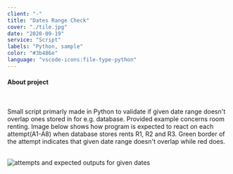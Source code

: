 ```yaml
---
client: "-"
title: "Dates Range Check"
cover: "./tile.jpg"
date: "2020-09-19"
service: "Script"
labels: "Python, sample"
color: "#3b486e"
language: "vscode-icons:file-type-python"
---
```



<h4>About project</h4>

<br/>

<p class="text-justify">
  Small script primarly made in Python to validate if given date range doesn't overlap ones stored in for e.g. database. Provided example concerns room renting. Image below shows how program is expected to react on each attempt(A1-A8) when database stores rents R1, R2 and R3. Green border of the attempt indicates that given date range doesn't overlap while red does.
</p>

<br/>

<img src="https://raw.githubusercontent.com/trolit/dates-range-check-example/master/drs-graphic.png" alt="attempts and expected outputs for given dates"/>

<Arrow/>

<GitHubButton url="https://github.com/trolit/dates-range-check-example#readme"/>